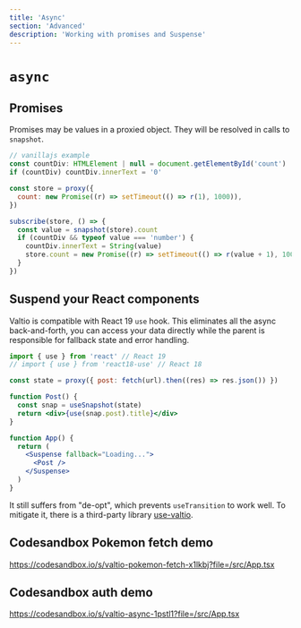 ```yaml
---
title: 'Async'
section: 'Advanced'
description: 'Working with promises and Suspense'
---
```


# `async`

## Promises

Promises may be values in a proxied object. They will be resolved in calls to `snapshot`.

```jsx
// vanillajs example
const countDiv: HTMLElement | null = document.getElementById('count')
if (countDiv) countDiv.innerText = '0'

const store = proxy({
  count: new Promise((r) => setTimeout(() => r(1), 1000)),
})

subscribe(store, () => {
  const value = snapshot(store).count
  if (countDiv && typeof value === 'number') {
    countDiv.innerText = String(value)
    store.count = new Promise((r) => setTimeout(() => r(value + 1), 1000))
  }
})
```

## Suspend your React components

Valtio is compatible with React 19 `use` hook. This eliminates all the async back-and-forth, you can access your data directly while the parent is responsible for fallback state and error handling.

```jsx
import { use } from 'react' // React 19
// import { use } from 'react18-use' // React 18

const state = proxy({ post: fetch(url).then((res) => res.json()) })

function Post() {
  const snap = useSnapshot(state)
  return <div>{use(snap.post).title}</div>
}

function App() {
  return (
    <Suspense fallback="Loading...">
      <Post />
    </Suspense>
  )
}
```

It still suffers from "de-opt", which prevents `useTransition` to work well. To mitigate it, there is a third-party library [use-valtio](https://github.com/valtiojs/use-valtio).

## Codesandbox Pokemon fetch demo

https://codesandbox.io/s/valtio-pokemon-fetch-x1lkbj?file=/src/App.tsx

## Codesandbox auth demo

https://codesandbox.io/s/valtio-async-1pstl1?file=/src/App.tsx
